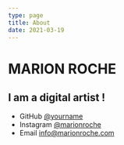 ```yaml
---
type: page
title: About
date: 2021-03-19
---
```


# MARION ROCHE

I am a digital artist ! 
---

- GitHub [@yourname](https://github.com/yourname)
- Instagram [@marionroche](https://instagram.com/marionroche)
- Email info@marionroche.com
